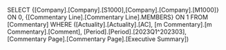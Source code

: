SELECT {[Company].[Company].[S1000],[Company].[Company].[M1000]} ON 0, {[Commentary Line].[Commentary Line].MEMBERS} ON 1 FROM [Commentary] WHERE ([Actuality].[Actuality].[AC], [m Commentary].[m Commentary].[Comment], [Period].[Period].[2023Q1^202303], [Commentary Page].[Commentary Page].[Executive Summary])